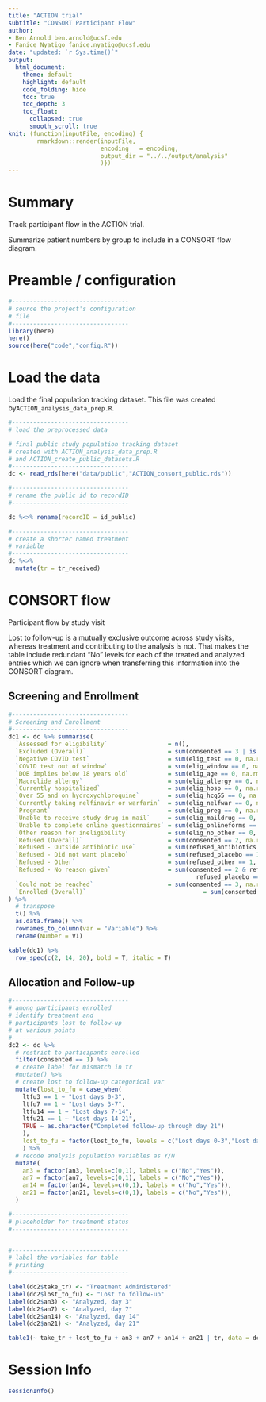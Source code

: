 ```yaml
---
title: "ACTION trial"
subtitle: "CONSORT Participant Flow"
author: 
- Ben Arnold ben.arnold@ucsf.edu 
- Fanice Nyatigo fanice.nyatigo@ucsf.edu
date: "updated: `r Sys.time()`"
output: 
  html_document:
    theme: default
    highlight: default
    code_folding: hide
    toc: true
    toc_depth: 3
    toc_float:
      collapsed: true
      smooth_scroll: true
knit: (function(inputFile, encoding) {
        rmarkdown::render(inputFile, 
                          encoding   = encoding, 
                          output_dir = "../../output/analysis"
                          )})
---
```


# Summary

Track participant flow in the ACTION trial.

Summarize patient numbers by group to include in a CONSORT flow diagram.

# Preamble / configuration

```r
#---------------------------------
# source the project's configuration
# file
#---------------------------------
library(here)
here()
source(here("code","config.R"))


```


# Load the data

Load the final population tracking dataset. This file was created by`ACTION_analysis_data_prep.R`.


```r
#---------------------------------
# load the preprocessed data

# final public study population tracking dataset
# created with ACTION_analysis_data_prep.R
# and ACTION_create_public_datasets.R
#---------------------------------
dc <- read_rds(here("data/public","ACTION_consort_public.rds"))

#---------------------------------
# rename the public id to recordID
#---------------------------------

dc %<>% rename(recordID = id_public)

#---------------------------------
# create a shorter named treatment
# variable 
#---------------------------------
dc %<>%
  mutate(tr = tr_received)
```

# CONSORT flow

Participant flow by study visit

Lost to follow-up is a mutually exclusive outcome across study visits, whereas treatment and contributing to the analysis is not. That makes the table include redundant "No" levels for each of the treated and analyzed entries which we can ignore when transferring this information into the CONSORT diagram.

## Screening and Enrollment
```r
#---------------------------------
# Screening and Enrollment
#---------------------------------
dc1 <- dc %>% summarise(
  `Assessed for eligibility`                 = n(),
  `Excluded (Overall)`                       = sum(consented == 3 | is.na(consented), na.rm = T),
  `Negative COVID test`                      = sum(elig_test == 0, na.rm = T),
  `COVID test out of window`                 = sum(elig_window == 0, na.rm = T),
  `DOB implies below 18 years old`           = sum(elig_age == 0, na.rm = T),
  `Macrolide allergy`                        = sum(elig_allergy == 0, na.rm = T),
  `Currently hospitalized`                   = sum(elig_hosp == 0, na.rm = T),
  `Over 55 and on hydroxychloroquine`        = sum(elig_hcq55 == 0, na.rm = T),
  `Currently taking nelfinavir or warfarin`  = sum(elig_nelfwar == 0, na.rm = T),
  `Pregnant`                                 = sum(elig_preg == 0, na.rm = T),
  `Unable to receive study drug in mail`     = sum(elig_maildrug == 0, na.rm = T),
  `Unable to complete online questionnaires` = sum(elig_onlineforms == 0, na.rm = T),
  `Other reason for ineligibility`           = sum(elig_no_other == 0, na.rm = T),
  `Refused (Overall)`                        = sum(consented == 2, na.rm = T),
  `Refused - Outside antibiotic use`         = sum(refused_antibiotics == 1, na.rm = T),
  `Refused - Did not want placebo`           = sum(refused_placebo == 1, na.rm = T),
  `Refused - Other`                          = sum(refused_other == 1, na.rm = T),
  `Refused - No reason given`                = sum(consented == 2 & refused_antibiotics == 0 & 
                                                     refused_placebo == 0 & refused_other == 0, na.rm = T),
  `Could not be reached`                     = sum(consented == 3, na.rm = T),
  `Enrolled (Overall)`                                 = sum(consented == 1, na.rm = T)
) %>% 
  # transpose
  t() %>% 
  as.data.frame() %>% 
  rownames_to_column(var = "Variable") %>% 
  rename(Number = V1)

kable(dc1) %>% 
  row_spec(c(2, 14, 20), bold = T, italic = T)
```

## Allocation and Follow-up
```r
#---------------------------------
# among participants enrolled
# identify treatment and 
# participants lost to follow-up 
# at various points
#---------------------------------
dc2 <- dc %>%
  # restrict to participants enrolled
  filter(consented == 1) %>%
  # create label for mismatch in tr
  #mutate() %>% 
  # create lost to follow-up categorical var
  mutate(lost_to_fu = case_when(
    ltfu3 == 1 ~ "Lost days 0-3",
    ltfu7 == 1 ~ "Lost days 3-7",
    ltfu14 == 1 ~ "Lost days 7-14",
    ltfu21 == 1 ~ "Lost days 14-21",
    TRUE ~ as.character("Completed follow-up through day 21")
    ),
    lost_to_fu = factor(lost_to_fu, levels = c("Lost days 0-3","Lost days 3-7","Lost days 7-14","Lost days 14-21","Completed follow-up through day 21"))
    ) %>%
  # recode analysis population variables as Y/N
  mutate(
    an3 = factor(an3, levels=c(0,1), labels = c("No","Yes")),
    an7 = factor(an7, levels=c(0,1), labels = c("No","Yes")),
    an14 = factor(an14, levels=c(0,1), labels = c("No","Yes")),
    an21 = factor(an21, levels=c(0,1), labels = c("No","Yes")),
  )

#---------------------------------
# placeholder for treatment status
#---------------------------------


#---------------------------------
# label the variables for table
# printing
#---------------------------------

label(dc2$take_tr) <- "Treatment Administered"
label(dc2$lost_to_fu) <- "Lost to follow-up"
label(dc2$an3) <- "Analyzed, day 3"
label(dc2$an7) <- "Analyzed, day 7"
label(dc2$an14) <- "Analyzed, day 14"
label(dc2$an21) <- "Analyzed, day 21"

table1(~ take_tr + lost_to_fu + an3 + an7 + an14 + an21 | tr, data = dc2)
```

# Session Info
```r
sessionInfo()
```

